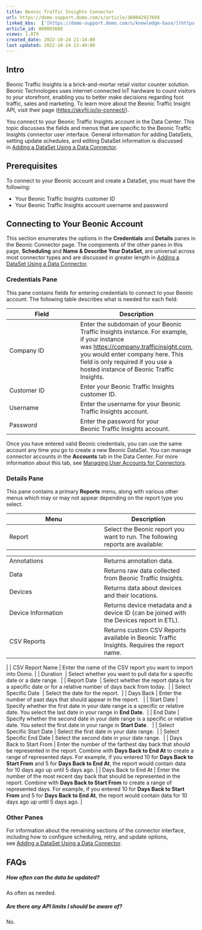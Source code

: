 ```yaml
---
title: Beonic Traffic Insights Connector
url: https://domo-support.domo.com/s/article/360042927694
linked_kbs:  ['[https://domo-support.domo.com/s/knowledge-base/](https://domo-support.domo.com/s/knowledge-base/)', '[https://domo-support.domo.com/s/](https://domo-support.domo.com/s/)', '[https://domo-support.domo.com/s/topic/0TO5w000000ZammGAC](https://domo-support.domo.com/s/topic/0TO5w000000ZammGAC)', '[https://domo-support.domo.com/s/topic/0TO5w000000ZanLGAS](https://domo-support.domo.com/s/topic/0TO5w000000ZanLGAS)', '[https://domo-support.domo.com/s/topic/0TO5w000000ZaoQGAS](https://domo-support.domo.com/s/topic/0TO5w000000ZaoQGAS)', '[https://domo-support.domo.com/s/article/360042926274](https://domo-support.domo.com/s/article/360042926274)', '[https://domo-support.domo.com/s/article/360042926054](https://domo-support.domo.com/s/article/360042926054)', '[https://domo-support.domo.com/s/article/360042927694](https://domo-support.domo.com/s/article/360042927694)', '[https://domo-support.domo.com/s/topic/0TO5w000000ZaoQGAS/api-connectors](https://domo-support.domo.com/s/topic/0TO5w000000ZaoQGAS/api-connectors)', '[https://domo-support.domo.com/s/article/360043429933](https://domo-support.domo.com/s/article/360043429933)', '[https://domo-support.domo.com/s/article/360043429953](https://domo-support.domo.com/s/article/360043429953)', '[https://domo-support.domo.com/s/article/360042925494](https://domo-support.domo.com/s/article/360042925494)', '[https://domo-support.domo.com/s/article/360043429913](https://domo-support.domo.com/s/article/360043429913)', '[https://domo-support.domo.com/s/article/4408174643607](https://domo-support.domo.com/s/article/4408174643607)', '[https://domo-support.domo.com/s/login/](https://domo-support.domo.com/s/login/)']
article_id: 000003688
views: 1,079
created_date: 2022-10-24 21:14:00
last updated: 2022-10-24 22:40:00
---
```




Intro
-----


Beonic Traffic Insights is a brick-and-mortar retail visitor counter solution. Beonic Technologies uses internet-connected IoT hardware to count visitors to your storefront, enabling you to better make decisions regarding foot traffic, sales and marketing. To learn more about the Beonic Traffic Insight API, visit their page (<https://skyfii.io/io-connect/>).


You connect to your Beonic Traffic Insights account in the Data Center. This topic discusses the fields and menus that are specific to the Beonic Traffic Insights connector user interface. General information for adding DataSets, setting update schedules, and editing DataSet information is discussed in [Adding a DataSet Using a Data Connector](/s/article/360042926274).


Prerequisites
-------------


To connect to your Beonic account and create a DataSet, you must have the following:


* Your Beonic Traffic Insights customer ID
* Your Beonic Traffic Insights account username and password


Connecting to Your Beonic Account
---------------------------------


This section enumerates the options in the **Credentials** and **Details** panes in the Beonic Connector page. The components of the other panes in this page, **Scheduling** and **Name & Describe Your DataSet**, are universal across most connector types and are discussed in greater length in [Adding a DataSet Using a Data Connector](/s/article/360042926274 "Adding a DataSet Using a Data Connector").


### Credentials Pane


This pane contains fields for entering credentials to connect to your Beonic account. The following table describes what is needed for each field:  




| Field | Description |
| --- | --- |
| Company ID | Enter the subdomain of your Beonic Traffic Insights instance. For example, if your instance was [https://company.trafficinsight.com](https://company.trafficinsight.com "https://company.trafficinsight.com"), you would enter company here. This field is only required if you use a hosted instance of Beonic Traffic Insights. |
| Customer ID | Enter your Beonic Traffic Insights customer ID. |
| Username | Enter the username for your Beonic Traffic Insights account. |
| Password | Enter the password for your Beonic Traffic Insights account. |


Once you have entered valid Beonic credentials, you can use the same account any time you go to create a new Beonic DataSet. You can manage connector accounts in the **Accounts** tab in the Data Center. For more information about this tab, see [Managing User Accounts for Connectors](/s/article/360042926054 "Managing User Accounts for Connectors").


### Details Pane


This pane contains a primary **Reports** menu, along with various other menus which may or may not appear depending on the report type you select.




| Menu | Description |
| --- | --- |
| Report | Select the Beonic report you want to run. The following reports are available:

|  |  |
| --- | --- |
| Annotations | Returns annotation data. |
| Data | Returns raw data collected from Beonic Traffic Insights. |
| Devices | Returns data about devices and their locations. |
| Device Information | Returns device metadata and a device ID (can be joined with the Devices report in ETL). |
| CSV Reports | Returns custom CSV Reports available in Beonic Traffic Insights. Requires the report name. |

 |
| CSV Report Name | Enter the name of the CSV report you want to import into Domo. |
| Duration  | Select whether you want to pull data for a specific date or a date range.  |
| Report Date  | Select whether the report data is for a specific date or for a relative number of days back from today.  |
| Select Specific Date  | Select the date for the report.  |
| Days Back | Enter the number of past days that should appear in the report.   |
| Start Date | Specify whether the first date in your date range is a specific or relative date. You select the last date in your range in **End Date**.  |
| End Date | Specify whether the second date in your date range is a specific or relative date. You select the first date in your range in **Start Date**.   |
| Select Specific Start Date | Select the first date in your date range.  |
| Select Specific End Date | Select the second date in your date range.  |
| Days Back to Start From | Enter the number of the farthest day back that should be represented in the report. Combine with **Days Back to End At** to create a range of represented days.
For example, if you entered 10 for **Days Back to Start From** and 5 for **Days Back to End At**, the report would contain data for 10 days ago up until 5 days ago. |
| Days Back to End At | Enter the number of the most recent day back that should be represented in the report. Combine with **Days Back to Start From** to create a range of represented days.
For example, if you entered 10 for **Days Back to Start From** and 5 for **Days Back to End At**, the report would contain data for 10 days ago up until 5 days ago. |


### Other Panes


For information about the remaining sections of the connector interface, including how to configure scheduling, retry, and update options, see [Adding a DataSet Using a Data Connector](/s/article/360042926274).


FAQs
----


##### How often can the data be updated?


As often as needed.


##### Are there any API limits I should be aware of?


No.


